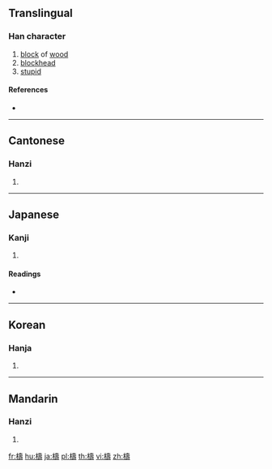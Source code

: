 {{also|梼}}
==Translingual==

===Han character===
{{Han char|rn=75|rad=木|as=14|sn=18|four=44941|canj=DGNI|ids=⿰木壽}}

# [[block]] of [[wood]]
# [[blockhead]]
# [[stupid]]

====References====
* {{Han ref|kx=0558.150|dkj=15713|dj=0947.150|hdz=21306.080|uh=6AAE|ud=27310|bh=C268|bd=49768}}

----

==Cantonese==

===Hanzi===
{{yue-hanzi|jyut=[[tou4]], [[to4]]|y=tou4, to4|sim=梼}}

# {{defn|lang=yue|sort=木14}}

----

==Japanese==

===Kanji===
{{ja-kanji|grade=|rs=木14}}

# {{defn|lang=ja|sort=木14}}

====Readings====
* {{ja-readings|on=[[とう]] (tō)|kun=[[きりかぶ]] (kirikabu), [[おろか]] (oroka), [[つく]] (tsuku)}}

----

==Korean==

===Hanja===
{{ko-hanja|hangeul=도|eumhun=|rv=do|mr=to|y=to}}

# {{defn|lang=ko|sort=木14}}

----

==Mandarin==

===Hanzi===
{{cmn-hanzi|sim=梼|pin=[[táo]] ([[tao2]])|wg=t'ao<sup>2</sup>}}

# {{defn|lang=cmn|sort=木14}}

[[fr:檮]]
[[hu:檮]]
[[ja:檮]]
[[pl:檮]]
[[th:檮]]
[[vi:檮]]
[[zh:檮]]